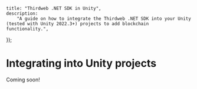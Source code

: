 
	title: "Thirdweb .NET SDK in Unity",
	description:
		"A guide on how to integrate the Thirdweb .NET SDK into your Unity (tested with Unity 2022.3+) projects to add blockchain functionality.",
});

# Integrating into Unity projects

Coming soon!